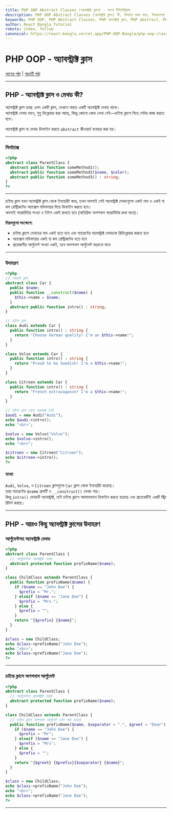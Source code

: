```yaml
---
title: PHP OOP Abstract Classes (অ্যাবস্ট্রাক্ট ক্লাস) - বাংলা টিউটোরিয়াল
description: PHP OOP Abstract Classes (অ্যাবস্ট্রাক্ট ক্লাস) কী, কিভাবে কাজ করে, উদাহরণসহ সহজ বাংলায় ব্যাখ্যা। abstract class, abstract method, ইনহেরিটেন্স, PHP Abstract Example।
keywords: PHP OOP, PHP Abstract Classes, PHP অ্যাবস্ট্রাক্ট ক্লাস, PHP abstract, PHP বাংলা টিউটোরিয়াল, PHP OOP Bangla, PHP Abstract Example
author: React Bangla Tutorial
robots: index, follow
canonical: https://react-bangla.vercel.app/PHP-OOP-Bangla/php-oop-classes-abstract
---
```


# PHP OOP - অ্যাবস্ট্রাক্ট ক্লাস

[আগের পৃষ্ঠা](php_oop_constants.asp) | [পরবর্তী পৃষ্ঠা](php_oop_interfaces.asp)

---

## PHP - অ্যাবস্ট্রাক্ট ক্লাস ও মেথড কী?

অ্যাবস্ট্রাক্ট ক্লাস হচ্ছে এমন একটি ক্লাস, যেখানে অন্তত একটি অ্যাবস্ট্রাক্ট মেথড থাকে।  
অ্যাবস্ট্রাক্ট মেথড মানে, শুধু ডিক্লেয়ার করা আছে, কিন্তু কোনো কোড লেখা নেই—চাইল্ড ক্লাসে গিয়ে সেটার কাজ করতে হবে।

অ্যাবস্ট্রাক্ট ক্লাস বা মেথড ডিফাইন করতে `abstract` কীওয়ার্ড ব্যবহার করা হয়।

---

### সিনট্যাক্স

```php
<?php
abstract class ParentClass {
  abstract public function someMethod1();
  abstract public function someMethod2($name, $color);
  abstract public function someMethod3() : string;
}
?>
```

---

চাইল্ড ক্লাস যখন অ্যাবস্ট্রাক্ট ক্লাস থেকে ইনহেরিট করে, তখন অবশ্যই সেই অ্যাবস্ট্রাক্ট মেথডগুলো একই নাম ও একই বা কম রেস্ট্রিকটেড অ্যাক্সেস মডিফায়ার দিয়ে ডিফাইন করতে হবে।  
অবশ্যই প্যারামিটার সংখ্যা ও টাইপ একই রাখতে হবে (অতিরিক্ত অপশনাল প্যারামিটার রাখা যাবে)।

**নিয়মগুলো সংক্ষেপে:**

- চাইল্ড ক্লাসে মেথডের নাম একই হতে হবে এবং প্যারেন্টের অ্যাবস্ট্রাক্ট মেথডকে রিডিক্লেয়ার করতে হবে
- অ্যাক্সেস মডিফায়ার একই বা কম রেস্ট্রিকটেড হতে হবে
- প্রয়োজনীয় আর্গুমেন্ট সংখ্যা একই, তবে অপশনাল আর্গুমেন্ট বাড়ানো যাবে

---

### উদাহরণ

```php
<?php
// প্যারেন্ট ক্লাস
abstract class Car {
  public $name;
  public function __construct($name) {
    $this->name = $name;
  }
  abstract public function intro() : string;
}

// চাইল্ড ক্লাস
class Audi extends Car {
  public function intro() : string {
    return "Choose German quality! I'm an $this->name!";
  }
}

class Volvo extends Car {
  public function intro() : string {
    return "Proud to be Swedish! I'm a $this->name!";
  }
}

class Citroen extends Car {
  public function intro() : string {
    return "French extravagance! I'm a $this->name!";
  }
}

// চাইল্ড ক্লাস থেকে অবজেক্ট তৈরি
$audi = new Audi("Audi");
echo $audi->intro();
echo "<br>";

$volvo = new Volvo("Volvo");
echo $volvo->intro();
echo "<br>";

$citroen = new Citroen("Citroen");
echo $citroen->intro();
?>
```

#### ব্যাখ্যা

`Audi`, `Volvo`, ও `Citroen` ক্লাসগুলো `Car` ক্লাস থেকে ইনহেরিট করেছে।  
তারা প্যারেন্টের `$name` প্রপার্টি ও `__construct()` মেথড পায়।  
কিন্তু `intro()` মেথডটি অ্যাবস্ট্রাক্ট, তাই চাইল্ড ক্লাসে আলাদাভাবে ডিফাইন করতে হয়েছে এবং প্রত্যেকটিই একটি স্ট্রিং রিটার্ন করছে।

---

## PHP - আরও কিছু অ্যাবস্ট্রাক্ট ক্লাসের উদাহরণ

### আর্গুমেন্টসহ অ্যাবস্ট্রাক্ট মেথড

```php
<?php
abstract class ParentClass {
  // আর্গুমেন্টসহ অ্যাবস্ট্রাক্ট মেথড
  abstract protected function prefixName($name);
}

class ChildClass extends ParentClass {
  public function prefixName($name) {
    if ($name == "John Doe") {
      $prefix = "Mr.";
    } elseif ($name == "Jane Doe") {
      $prefix = "Mrs.";
    } else {
      $prefix = "";
    }
    return "{$prefix} {$name}";
  }
}

$class = new ChildClass;
echo $class->prefixName("John Doe");
echo "<br>";
echo $class->prefixName("Jane Doe");
?>
```

---

### চাইল্ড ক্লাসে অপশনাল আর্গুমেন্ট

```php
<?php
abstract class ParentClass {
  // আর্গুমেন্টসহ অ্যাবস্ট্রাক্ট মেথড
  abstract protected function prefixName($name);
}

class ChildClass extends ParentClass {
  // চাইল্ড ক্লাসে অপশনাল আর্গুমেন্ট যোগ করা হয়েছে
  public function prefixName($name, $separator = ".", $greet = "Dear") {
    if ($name == "John Doe") {
      $prefix = "Mr";
    } elseif ($name == "Jane Doe") {
      $prefix = "Mrs";
    } else {
      $prefix = "";
    }
    return "{$greet} {$prefix}{$separator} {$name}";
  }
}

$class = new ChildClass;
echo $class->prefixName("John Doe");
echo "<br>";
echo $class->prefixName("Jane Doe");
?>
```

---

